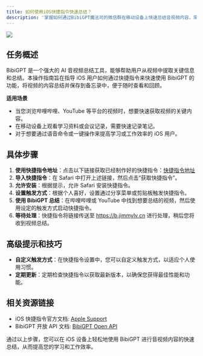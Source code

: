 ```yaml
---
title: 如何使用iOS快捷指令快速总结？
description: '掌握如何通过BibiGPT魔法司的微信群在移动设备上快速总结音视频内容，简化学习和工作流程。'
---
```


<Frame>
  <img src="/images/docs/shortcut.png" style={{ borderRadius: '0.5rem' }} />
</Frame>

## 任务概述

BibiGPT 是一个强大的 AI 音视频总结工具，能够帮助用户从视频中提取关键信息和总结。本操作指南旨在指导 iOS 用户如何通过快捷指令来快速使用 BibiGPT 的功能，将视频的内容总结并保存到备忘录中，便于随时查看和回顾。

**适用场景**

- 当您浏览哔哩哔哩、YouTube 等平台的视频时，想要快速获取视频的关键内容。
- 在移动设备上观看学习资料或会议记录，需要快速记录笔记。
- 对于想要通过语音命令或一键操作来提高学习或工作效率的 iOS 用户。

## 具体步骤

1. **使用快捷指令地址**：点击以下链接获取已经制作好的快捷指令：[快捷指令地址](https://www.icloud.com/shortcuts/71b3936620044e119f9abf3d63da4781)
2. **导入快捷指令**：在 Safari 中打开上述链接，然后点击“获取快捷指令”。
3. **允许安装**：根据提示，允许 Safari 安装快捷指令。
4. **设置触发方式**：根据个人喜好，设置通过分享菜单或剪贴板触发快捷指令。
5. **使用 BibiGPT 总结**：在哔哩哔哩或 YouTube 中找到想要总结的视频，然后使用设定的触发方式启动快捷指令。
6. **等待处理**：快捷指令将链接传送至 https://b.jimmylv.cn 进行处理，稍后您将收到视频总结。

## 高级提示和技巧

- **自定义触发方式**：在快捷指令设置中，您可以自定义触发方式，以适应个人使用习惯。
- **定期更新**：定期检查快捷指令以获取最新版本，以确保您获得最佳性能和功能。

## 相关资源链接

- iOS 快捷指令官方文档: [Apple Support](https://support.apple.com/zh-cn/guide/shortcuts/welcome/ios)
- BibiGPT 开放 API 文档: [BibiGPT Open API](https://bibigpt.co/api)

通过以上步骤，您可以在 iOS 设备上轻松地使用 BibiGPT 进行音视频内容的快速总结，从而提高您的学习和工作效率。
